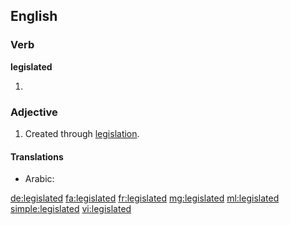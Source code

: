 ==English==

===Verb===
'''legislated'''
# {{en-past of|legislate}}

===Adjective===
{{en-adj|-}}
# Created through [[legislation]].

====Translations====
{{trans-top|created through legislation}}
* Arabic: {{t-|ar|مشروع|tr=mašrū‘}}
{{trans-mid}}
{{trans-bottom}}

[[de:legislated]]
[[fa:legislated]]
[[fr:legislated]]
[[mg:legislated]]
[[ml:legislated]]
[[simple:legislated]]
[[vi:legislated]]